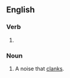 ==English==

===Verb===
{{head|en|present participle}}

# {{present participle of|clank|lang=en|nocat=1}}

===Noun===
{{en-noun}}

# A noise that [[clank]]s.